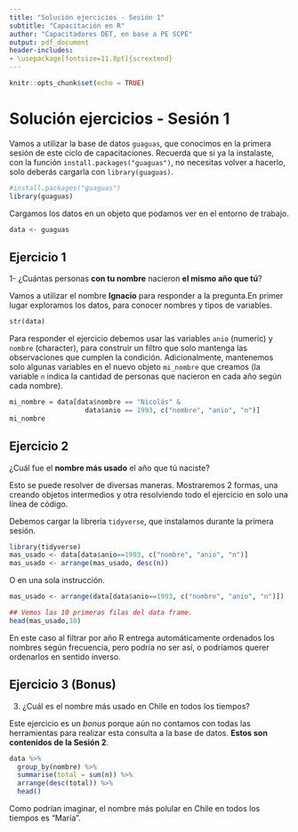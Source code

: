 ```yaml
---
title: "Solución ejercicios - Sesión 1"
subtitle: "Capacitación en R"
author: "Capacitadores DET, en base a PE SCPE"
output: pdf_document
header-includes:
- \usepackage[fontsize=11.8pt]{scrextend}
---
```


```r
knitr::opts_chunk$set(echo = TRUE)
```

# Solución ejercicios - Sesión 1

Vamos a utilizar la base de datos `guaguas`, que conocimos en la primera sesión de este ciclo de capacitaciones. Recuerda que si ya la instalaste, con la función `install.packages("guaguas")`, no necesitas volver a hacerlo, solo deberás cargarla con `library(guaguas)`. 

```r
#install.packages("guaguas")
library(guaguas)
```

Cargamos los datos en un objeto que podamos ver en el entorno de trabajo.

```r
data <- guaguas
```

## Ejercicio 1

1- ¿Cuántas personas **con tu nombre** nacieron **el mismo año que tú**?

Vamos a utilizar el nombre **Ignacio** para responder a la pregunta.En primer lugar exploramos los datos, para conocer nombres y tipos de variables.

```r
str(data)
```

Para responder el ejercicio debemos usar las variables `anio` (numeric) y `nombre` (character), para construir un filtro que solo mantenga las observaciones que cumplen la condición. Adicionalmente, mantenemos solo algunas variables en el nuevo objeto `mi_nombre` que creamos (la variable `n` indica la cantidad de personas que nacieron en cada año según cada nombre).

```r
mi_nombre = data[data$nombre == "Nicolás" & 
                   data$anio == 1993, c("nombre", "anio", "n")]
mi_nombre
```

## Ejercicio 2

¿Cuál fue el **nombre más usado** el año que tú naciste?

Esto se puede resolver de diversas maneras. Mostraremos 2 formas, una creando objetos intermedios y otra resolviendo todo el ejercicio en solo una línea de código.

Debemos cargar la librería `tidyverse`, que instalamos durante la primera sesión.

```r
library(tidyverse)
mas_usado <- data[data$anio==1993, c("nombre", "anio", "n")]
mas_usado <- arrange(mas_usado, desc(n))
```

O en una sola instrucción.

```r
mas_usado <- arrange(data[data$anio==1993, c("nombre", "anio", "n")])

## Vemos las 10 primeras filas del data frame.
head(mas_usado,10)
```

En este caso al filtrar por año R entrega automáticamente ordenados los nombres según frecuencia, pero podría no ser así, o podríamos querer ordenarlos en sentido inverso.

## Ejercicio 3 (**Bonus**)

3. ¿Cuál es el nombre más usado en Chile en todos los tiempos?

Este ejercicio es un *bonus* porque aún no contamos con todas las herramientas para realizar esta consulta a la base de datos. **Estos son contenidos de la Sesión 2**.

```r
data %>% 
  group_by(nombre) %>%
  summarise(total = sum(n)) %>% 
  arrange(desc(total)) %>% 
  head()
```

Como podrían imaginar, el nombre más polular en Chile en todos los tiempos es "María".




